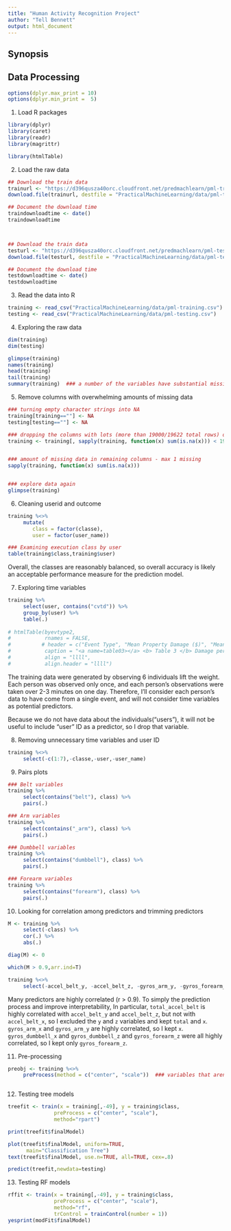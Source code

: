 ```yaml
---
title: "Human Activity Recognition Project"
author: "Tell Bennett"
output: html_document
---
```




Synopsis
--------




Data Processing
---------------

```r
options(dplyr.max_print = 10)
options(dplyr.min_print =  5)
```

  

1) Load R packages

```r
library(dplyr)
library(caret)
library(readr)
library(magrittr)

library(htmlTable)
```

  
  
  

2) Load the raw data

```r
## Download the train data 
trainurl <- "https://d396qusza40orc.cloudfront.net/predmachlearn/pml-training.csv"
download.file(trainurl, destfile = "PracticalMachineLearning/data/pml-training.csv")

## Document the download time
traindownloadtime <- date()
traindownloadtime



## Download the train data 
testurl <- "https://d396qusza40orc.cloudfront.net/predmachlearn/pml-testing.csv"
download.file(testurl, destfile = "PracticalMachineLearning/data/pml-testing.csv")

## Document the download time
testdownloadtime <- date()
testdownloadtime

```

  
  
  

3) Read the data into R

```r
training <- read_csv("PracticalMachineLearning/data/pml-training.csv")
testing <- read_csv("PracticalMachineLearning/data/pml-testing.csv")
```

  
  
  

4) Exploring the raw data
```r
dim(training)
dim(testing)

glimpse(training)
names(training)
head(training)
tail(training)
summary(training)  ### a number of the variables have substantial missing data
```



5) Remove columns with overwhelming amounts of missing data
```r

### turning empty character strings into NA
training[training==""] <- NA 
testing[testing==""] <- NA 

### dropping the columns with lots (more than 19000/19622 total rows) of missing data
training <- training[, sapply(training, function(x) sum(is.na(x))) < 19000]


### amount of missing data in remaining columns - max 1 missing
sapply(training, function(x) sum(is.na(x)))


### explore data again
glimpse(training)
```

  
  
  

6) Cleaning userid and outcome
```r
training %<>%
     mutate(
        class = factor(classe),
        user = factor(user_name))

### Examining execution class by user
table(training$class,training$user)
```
Overall, the classes are reasonably balanced, so overall accuracy is likely an acceptable
performance measure for the prediction model.
  
  
  
  
7) Exploring time variables
```r

training %>%
     select(user, contains("cvtd")) %>%
     group_by(user) %>%
     table(.)
 
# htmlTable(byevtype2,
#           rnames = FALSE,
#          # header = c("Event Type", "Mean Property Damage ($)", "Mean Crop Damage ($)"),
#           caption = "<a name=table03></a> <b> Table 3 </b> Damage per Storm Event Type ($millions)",
#           align = "llll",
#           align.header = "llll")
```
The training data were generated by observing 6 individuals lift the weight. Each person
was observed only once, and each person's observations were taken over 2-3 minutes on one day.
Therefore, I'll consider each person's data to have come from a single event, and will
not consider time variables as potential predictors. 

Because we do not have data about the individuals("users"), it will not be useful
to include "user" ID as a predictor, so I drop that variable.


8) Removing unnecessary time variables and user ID
```r
training %<>%
     select(-c(1:7),-classe,-user,-user_name)
```



9) Pairs plots
```r

### Belt variables
training %>%
     select(contains("belt"), class) %>%
     pairs(.)

### Arm variables
training %>%
     select(contains("_arm"), class) %>%
     pairs(.)

### Dumbbell variables
training %>%
     select(contains("dumbbell"), class) %>%
     pairs(.)

### Forearm variables
training %>%
     select(contains("forearm"), class) %>%
     pairs(.)
```



10) Looking for correlation among predictors and trimming predictors
```r

M <- training %>%
     select(-class) %>%
     cor(.) %>%
     abs(.)

diag(M) <- 0

which(M > 0.9,arr.ind=T)

training %<>%
     select(-accel_belt_y, -accel_belt_z, -gyros_arm_y, -gyros_forearm_z)
```
Many predictors are highly correlated (r > 0.9). To simply the prediction process and improve interpretability, 
In particular, `total_accel_belt` is highly correlated with `accel_belt_y` and `accel_belt_z`, but not with `accel_belt_x`, so I excluded the `y` and `z` variables and kept `total` and `x`. `gyros_arm_x` and `gyros_arm_y` are highly correlated, so I kept `x`. `gyros_dumbbell_x` and `gyros_dumbbell_z` and `gyros_forearm_z` were all highly correlated, so I kept
only `gyros_forearm_z`.

  
11) Pre-processing
```r

preobj <- training %<>%
     preProcess(method = c("center", "scale"))  ### variables that aren't numeric are ignored (class is a factors)



```
  
  


12) Testing tree models
```r

treefit <- train(x = training[,-49], y = training$class, 
               preProcess = c("center", "scale"), 
               method="rpart")

print(treefit$finalModel)

plot(treefit$finalModel, uniform=TRUE, 
      main="Classification Tree")
text(treefit$finalModel, use.n=TRUE, all=TRUE, cex=.8)

predict(treefit,newdata=testing)

```

13) Testing RF models
```r
rffit <- train(x = training[,-49], y = training$class, 
               preProcess = c("center", "scale"), 
               method="rf",
               trControl = trainControl(number = 1))
yesprint(modFit$finalModel)



```


